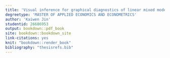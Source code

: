 ```yaml
---
title: 'Visual inference for graphical diagnostics of linear mixed models'
degreetype: 'MASTER OF APPLIED ECONOMICS AND ECONOMETRICS'
author: 'Kaiwen Jin'
studentid: 26686953
output: bookdown::pdf_book
site: bookdown::bookdown_site
link-citations: yes
knit: "bookdown::render_book"
bibliography: "thesisrefs.bib"
---
```


<!-- 
Edit these lines as appropriate.
The actual thesis content is in several Rmd files.

You'll need to edit the _bookdown.yml file to set the order in which you'd like them to appear. 

If you have specific LaTeX packages to add, put them in monashthesis.tex.

You will need to ensure you have installed the knitr and bookdown packages for R.

You will also need LaTeX installed on your computer.
-->
